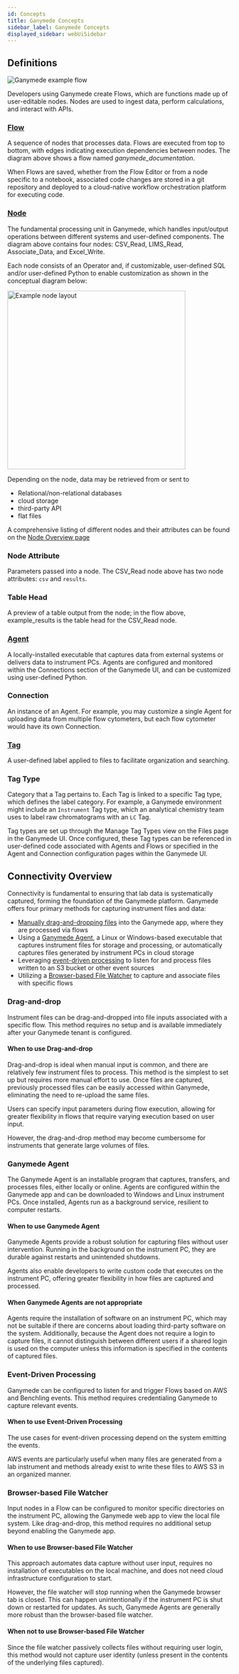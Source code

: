 ```yaml
---
id: Concepts
title: Ganymede Concepts
sidebar_label: Ganymede Concepts
displayed_sidebar: webUiSidebar
---
```


## Definitions

![Ganymede example flow](https://ganymede-bio.mo.cloudinary.net/apiServer/FlowImageExpanded_20240331.png)

Developers using Ganymede create Flows, which are functions made up of user-editable nodes.  Nodes are used to ingest data, perform calculations, and interact with APIs.

### [Flow](./FlowEditor)

A sequence of nodes that processes data. Flows are executed from top to bottom, with edges indicating execution dependencies between nodes. The diagram above shows a flow named *ganymede_documentation*.

When Flows are saved, whether from the Flow Editor or from a node specific to a notebook, associated code changes are stored in a git repository and deployed to a cloud-native workflow orchestration platform for executing code.  

### [Node](./nodes/Overview.mdx)

The fundamental processing unit in Ganymede, which handles input/output operations between different systems and user-defined components. The diagram above contains four nodes: CSV_Read, LIMS_Read, Associate_Data, and Excel_Write.

Each node consists of an Operator and, if customizable, user-defined SQL and/or user-defined Python to enable customization as shown in the conceptual diagram below:

<div class="text--center">
  <img width="400" alt="Example node layout" src="https://ganymede-bio.mo.cloudinary.net/apiServer/Operator_Conceptual_Layout_20230828.png" />
</div>

Depending on the node, data may be retrieved from or sent to 
  - Relational/non-relational databases
  - cloud storage 
  - third-party API 
  - flat files

A comprehensive listing of different nodes and their attributes can be found on the [Node Overview page](./nodes/NodeOverview)

### Node Attribute

Parameters passed into a node. The CSV_Read node above has two node attributes: `csv` and `results`.

### Table Head

A preview of a table output from the node; in the flow above, example_results is the table head for the CSV_Read node.

### [Agent](./connectivity/Agent.mdx)

A locally-installed executable that captures data from external systems or delivers data to instrument PCs. Agents are configured and monitored within the Connections section of the Ganymede UI, and can be customized using user-defined Python.

### Connection

An instance of an Agent.  For example, you may customize a single Agent for uploading data from multiple flow cytometers, but each flow cytometer would have its own Connection.

### [Tag](./connectivity/Tags.mdx)

A user-defined label applied to files to facilitate organization and searching. 

### Tag Type

Category that a Tag pertains to.  Each Tag is linked to a specific Tag type, which defines the label category. For example, a Ganymede environment might include an `Instrument` Tag type, which an analytical chemistry team uses to label raw chromatograms with an `LC` Tag. 

Tag types are set up through the Manage Tag Types view on the Files page in the Ganymede UI. Once configured, these Tag types can be referenced in user-defined code associated with Agents and Flows or specified in the Agent and Connection configuration pages within the Ganymede UI.

## Connectivity Overview

Connectivity is fundamental to ensuring that lab data is systematically captured, forming the foundation of the Ganymede platform. Ganymede offers four primary methods for capturing instrument files and data:

- [Manually drag-and-dropping files](./FlowView.mdx) into the Ganymede app, where they are processed via flows
- Using a [Ganymede Agent](./connectivity/Agent.mdx), a Linux or Windows-based executable that captures instrument files for storage and processing, or automatically captures files generated by instrument PCs in cloud storage
- Leveraging [event-driven processing](#event-driven-processing) to listen for and process files written to an S3 bucket or other event sources
- Utilizing a [Browser-based File Watcher](./FlowView#watching-directories-for-new-files) to capture and associate files with specific flows

### Drag-and-drop

Instrument files can be drag-and-dropped into file inputs associated with a specific flow.  This method requires no setup and is available immediately after your Ganymede tenant is configured.

#### When to use Drag-and-drop

Drag-and-drop is ideal when manual input is common, and there are relatively few instrument files to process. This method is the simplest to set up but requires more manual effort to use. Once files are captured, previously processed files can be easily accessed within Ganymede, eliminating the need to re-upload the same files.

Users can specify input parameters during flow execution, allowing for greater flexibility in flows that require varying execution based on user input.

However, the drag-and-drop method may become cumbersome for instruments that generate large volumes of files.

### Ganymede Agent

The Ganymede Agent is an installable program that captures, transfers, and processes files, either locally or online. Agents are configured within the Ganymede app and can be downloaded to Windows and Linux instrument PCs. Once installed, Agents run as a background service, resilient to computer restarts.

#### When to use Ganymede Agent

Ganymede Agents provide a robust solution for capturing files without user intervention. Running in the background on the instrument PC, they are durable against restarts and unintended shutdowns.

Agents also enable developers to write custom code that executes on the instrument PC, offering greater flexibility in how files are captured and processed.

#### When Ganymede Agents are not appropriate

Agents require the installation of software on an instrument PC, which may not be suitable if there are concerns about loading third-party software on the system. Additionally, because the Agent does not require a login to capture files, it cannot distinguish between different users if a shared login is used on the computer unless this information is specified in the contents of captured files.

### Event-Driven Processing

Ganymede can be configured to listen for and trigger Flows based on AWS and Benchling events. This method requires credentialing Ganymede to capture relevant events.

#### When to use Event-Driven Processing

The use cases for event-driven processing depend on the system emitting the events.

AWS events are particularly useful when many files are generated from a lab instrument and methods already exist to write these files to AWS S3 in an organized manner.

### Browser-based File Watcher

Input nodes in a Flow can be configured to monitor specific directories on the instrument PC, allowing the Ganymede web app to view the local file system. Like drag-and-drop, this method requires no additional setup beyond enabling the Ganymede app.

#### When to use Browser-based File Watcher

This approach automates data capture without user input, requires no installation of executables on the local machine, and does not need cloud infrastructure configuration to start.

However, the file watcher will stop running when the Ganymede browser tab is closed. This can happen unintentionally if the instrument PC is shut down or restarted for updates. As such, Ganymede Agents are generally more robust than the browser-based file watcher.

#### When not to use Browser-based File Watcher

Since the file watcher passively collects files without requiring user login, this method would not capture user identity (unless present in the contents of the underlying files captured).
